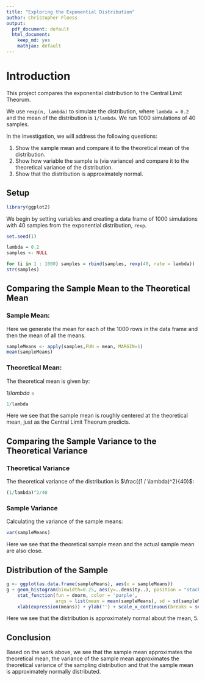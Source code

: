 ```yaml
---
title: "Exploring the Exponential Distribution"
author: Christopher Floess
output:
  pdf_document: default
  html_document:
    keep_md: yes
    mathjax: default
---
```


# Introduction

This project compares the exponential distribution to the Central Limit Theorum.

We use `rexp(n, lambda)` to simulate the distribution, where `lambda =
0.2` and the mean of the distribution is `1/lambda`. We run 1000
simulations of 40 samples.

In the investigation, we will address the following questions:

1. Show the sample mean and compare it to the theoretical mean of the distribution.
2. Show how variable the sample is (via variance) and compare it to the theoretical variance of the distribution.
3. Show that the distribution is approximately normal.

## Setup

```r
library(ggplot2)
```

We begin by setting variables and creating a data frame of 1000
simulations with 40 samples from the exponential distribution, `rexp`.

```r
set.seed(1)

lambda = 0.2
samples <- NULL

for (i in 1 : 1000) samples = rbind(samples, rexp(40, rate = lambda))
str(samples)
```

## Comparing the Sample Mean to the Theoretical Mean

### Sample Mean:

Here we generate the mean for each of the 1000 rows in the data frame
and then the mean of all the means.


```r
sampleMeans <- apply(samples,FUN = mean, MARGIN=1)
mean(sampleMeans)
```

### Theoretical Mean:

The theoretical mean is given by:

$1 / lambda$ =

```r
1/lambda
```

Here we see that the sample mean is roughly centered at the
theoretical mean, just as the Central Limit Theorum predicts.

## Comparing the Sample Variance to the Theoretical Variance

### Theoretical Variance

The theoretical variance of the distribution is $\frac{(1 / \lambda)^2}{40}$:

```r
(1/lambda)^2/40
```

### Sample Variance

Calculating the variance of the sample means:

```r
var(sampleMeans)
```

Here we see that the theoretical sample mean and the actual sample
mean are also close.

## Distribution of the Sample

```r
g <- ggplot(as.data.frame(sampleMeans), aes(x = sampleMeans))
g + geom_histogram(binwidth=0.25, aes(y=..density..), position = "stack") +
    stat_function(fun = dnorm, color = 'purple',
                  args = list(mean = mean(sampleMeans), sd = sd(sampleMeans))) +
    xlab(expression(means)) + ylab('') + scale_x_continuous(breaks = seq(2.5, 8, by = 0.5))
```

Here we see that the distribution is approximately normal about the
mean, 5.

## Conclusion

Based on the work above, we see that the sample mean approximates the
theoretical mean, the variance of the sample mean approximates the
theoretical variance of the sampling distribution and that the sample
mean is approximately normally distributed.
